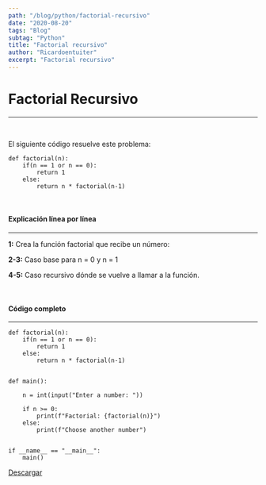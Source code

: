 ```yaml
---
path: "/blog/python/factorial-recursivo"
date: "2020-08-20"
tags: "Blog"
subtag: "Python"
title: "Factorial recursivo"
author: "Ricardoentuiter"
excerpt: "Factorial recursivo"
---
```


# Factorial Recursivo

---
<br/>

El siguiente código resuelve este problema: 

```python{numberLines: true}
def factorial(n):
    if(n == 1 or n == 0):
        return 1
    else:
        return n * factorial(n-1)
```
<br/>

#### Explicación línea por línea
---

**1:** Crea la función factorial que recibe un número:

**2-3:** Caso base para n = 0 y n = 1

**4-5:** Caso recursivo dónde se vuelve a llamar a la función.

<br/>

#### Código completo
---

```python{numberLines: true}
def factorial(n):
    if(n == 1 or n == 0):
        return 1
    else:
        return n * factorial(n-1)
    

def main():
    
    n = int(input("Enter a number: "))
    
    if n >= 0:
        print(f"Factorial: {factorial(n)}")
    else:
        print(f"Choose another number")
  

if __name__ == "__main__":
    main()
```

[Descargar](https://gitlab.com/Ricardoengitlab/factorial/-/raw/master/Python/factorial.py?inline=false "Código en gitlab")